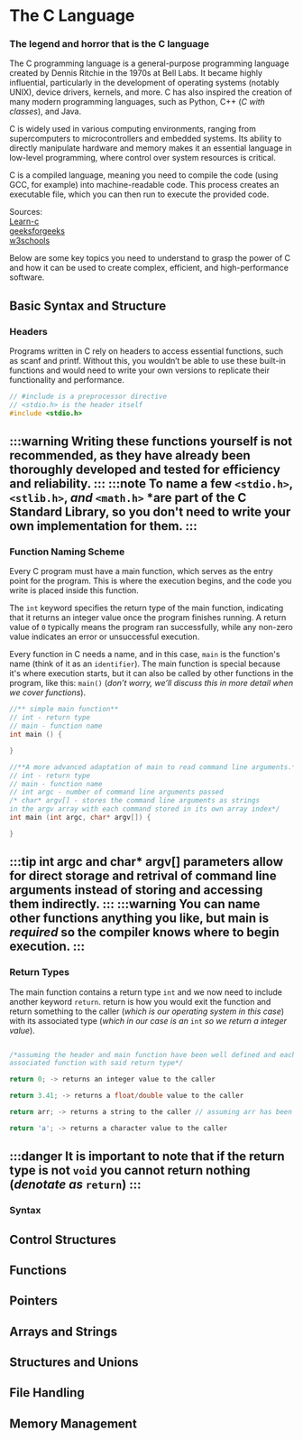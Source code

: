 # The C Language

### The legend and horror that is the C language

The C programming language is a general-purpose programming language created by Dennis Ritchie in the 1970s at Bell Labs. 
It became highly influential, particularly in the development of operating systems (notably UNIX), device drivers, kernels, 
and more. C has also inspired the creation of many modern programming languages, such as Python, C++ (*C with classes*), and Java.

C is widely used in various computing environments, ranging from supercomputers to microcontrollers and embedded systems. 
Its ability to directly manipulate hardware and memory makes it an essential language in low-level programming, where control over system resources is critical.

C is a compiled language, meaning you need to compile the code (using GCC, for example) into machine-readable code. This process creates an executable file, which you can then run to execute the provided code.

Sources:\
[Learn-c](https://www.learn-c.org/en/Hello%2C_World%21)\
[geeksforgeeks](https://www.geeksforgeeks.org/c-language-introduction/?ref=shm)\
[w3schools](https://www.w3schools.com/c/index.php)





Below are some key topics you need to understand to grasp the power of C and how it can be used to create complex, efficient, and high-performance software.

## Basic Syntax and Structure
### Headers 
Programs written in C rely on headers to access essential functions, such as scanf and printf. Without this, you wouldn’t be able to use these built-in functions and would need to write your own versions to replicate their functionality and performance.

```c
// #include is a preprocessor directive
// <stdio.h> is the header itself
#include <stdio.h>
```
:::warning
Writing these functions yourself is not recommended, as they have already been thoroughly developed and tested for efficiency and reliability.
:::
:::note
To name a few `<stdio.h>`,`<stlib.h>`, *and* `<math.h>` *are part of the C Standard Library, so you don't need to write your own implementation for them.
:::
---
### Function Naming Scheme
Every C program must have a main function, which serves as the entry point for the program. This is where the execution begins, and the code you write is placed inside this function.

The `int` keyword specifies the return type of the main function, indicating that it returns an integer value once the program finishes running. A return value of `0` typically means the program ran successfully, while any non-zero value indicates an error or unsuccessful execution.

Every function in C needs a name, and in this case, `main` is the function's name (think of it as an `identifier`). The main function is special because it's where execution starts, but it can also be called by other functions in the program, like this: `main()` (*don’t worry, we’ll discuss this in more detail when we cover functions*).


```c
//** simple main function**
// int - return type
// main - function name
int main () {

}

//**A more advanced adaptation of main to read command line arguments.**//
// int - return type
// main - function name
// int argc - number of command line arguments passed
/* char* argv[] - stores the command line arguments as strings 
in the argv array with each command stored in its own array index*/
int main (int argc, char* argv[]) {

}
```
:::tip 
**int argc** and **char\* argv[]** parameters allow for direct storage and retrival of command line arguments instead of storing and accessing them indirectly.
:::
:::warning
You can name other functions anything you like, but main is ***required*** so the compiler knows where to begin execution.
:::
---
### Return Types
The main function contains a return type `int` and we now need to include another keyword `return`. return is how you would exit the function and return something to the caller (*which is our operating system in this case*) with its associated type (*which in our case is an* ``int`` *so we return a integer value*).


```c

/*assuming the header and main function have been well defined and each return type has an 
associated function with said return type*/

return 0; -> returns an integer value to the caller

return 3.41; -> returns a float/double value to the caller

return arr; -> returns a string to the caller // assuming arr has been well defined 

return 'a'; -> returns a character value to the caller

```
:::danger 
It is important to note that if the return type is not `void` you cannot return nothing (*denotate as* `return`)
:::
---
### Syntax 


## Control Structures

## Functions

## Pointers

## Arrays and Strings

## Structures and Unions

## File Handling

## Memory Management